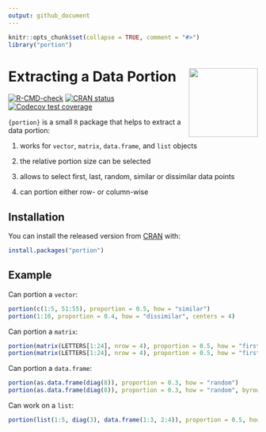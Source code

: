 ```yaml
---
output: github_document
---
```


<!-- README.md is generated from README.Rmd. Please edit that file -->

```r
knitr::opts_chunk$set(collapse = TRUE, comment = "#>")
library("portion")
```

# Extracting a Data Portion <img src="man/figures/logo.png" align="right" height="139" alt="" />

<!-- badges: start -->
[![R-CMD-check](https://github.com/loelschlaeger/portion/actions/workflows/R-CMD-check.yaml/badge.svg)](https://github.com/loelschlaeger/portion/actions/workflows/R-CMD-check.yaml)
[![CRAN status](https://www.r-pkg.org/badges/version/portion)](https://CRAN.R-project.org/package=portion)
[![Codecov test coverage](https://codecov.io/gh/loelschlaeger/portion/branch/master/graph/badge.svg)](https://app.codecov.io/gh/loelschlaeger/portion?branch=master)
<!-- badges: end -->

`{portion}` is a small `R` package that helps to extract a data portion:

1. works for `vector`, `matrix`, `data.frame`, and `list` objects

2. the relative portion size can be selected

3. allows to select first, last, random, similar or dissimilar data points

4. can portion either row- or column-wise

## Installation

You can install the released version from [CRAN](https://CRAN.R-project.org) with:

```r
install.packages("portion")
```

## Example

Can portion a `vector`:

```r
portion(c(1:5, 51:55), proportion = 0.5, how = "similar")
portion(1:10, proportion = 0.4, how = "dissimilar", centers = 4)
```

Can portion a `matrix`:

```r
portion(matrix(LETTERS[1:24], nrow = 4), proportion = 0.5, how = "first")
portion(matrix(LETTERS[1:24], nrow = 4), proportion = 0.5, how = "first", byrow = FALSE)
```

Can portion a `data.frame`:

```r
portion(as.data.frame(diag(8)), proportion = 0.3, how = "random")
portion(as.data.frame(diag(8)), proportion = 0.3, how = "random", byrow = FALSE)
```

Can work on a `list`:

```r
portion(list(1:5, diag(3), data.frame(1:3, 2:4)), proportion = 0.5, how = "last")
```
